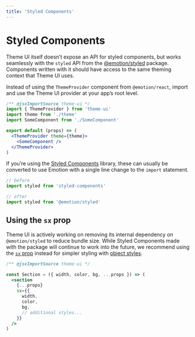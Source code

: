 ```yaml
---
title: 'Styled Components'
---
```


# Styled Components

Theme UI itself doesn’t expose an API for styled components, but works
seamlessly with the `styled` API from the [@emotion/styled][] package.
Components written with it should have access to the same theming context that
Theme UI uses.

Instead of using the `ThemeProvider` component from `@emotion/react`, import and
use the Theme UI provider at your app’s root level.

```jsx
/** @jsxImportSource theme-ui */
import { ThemeProvider } from 'theme-ui'
import theme from './theme'
import SomeComponent from './SomeComponent'

export default (props) => (
  <ThemeProvider theme={theme}>
    <SomeComponent />
  </ThemeProvider>
)
```

If you’re using the [Styled Components][] library, these can usually be
converted to use Emotion with a single line change to the `import` statement.

```js
// before
import styled from 'styled-components'
```

```js
// after
import styled from '@emotion/styled'
```

[@emotion/styled]: https://emotion.sh/docs/styled
[styled components]: https://styled-components.com

## Using the `sx` prop

Theme UI is actively working on removing its internal dependency on
`@emotion/styled` to reduce bundle size. While Styled Components made with the
package will continue to work into the future, we recommend using the
[`sx` prop](/sx-prop) instead for simpler styling with
[object styles](/guides/object-styles).

```jsx
/** @jsxImportSource theme-ui */

const Section = ({ width, color, bg, ...props }) => (
  <section
    {...props}
    sx={{
      width,
      color,
      bg,
      // additional styles...
    }}
  />
)
```
